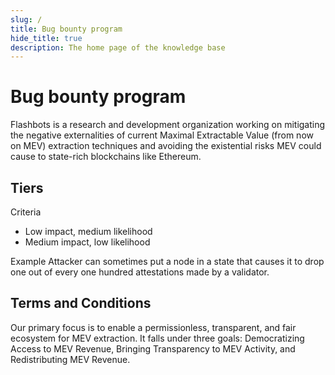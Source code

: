 ```yaml
---
slug: /
title: Bug bounty program
hide_title: true
description: The home page of the knowledge base
---
```



# Bug bounty program

Flashbots is a research and development organization working on mitigating the negative externalities of current Maximal Extractable Value (from now on MEV) extraction techniques and avoiding the existential risks MEV could cause to state-rich blockchains like Ethereum.

## Tiers

<BugBounty severity="Low 🐛 " amount="5,000">

Criteria
- Low impact, medium likelihood
- Medium impact, low likelihood

Example
Attacker can sometimes put a node in a state that causes it to drop one out of every one hundred attestations made by a validator.

</BugBounty>


## Terms and Conditions

Our primary focus is to enable a permissionless, transparent, and fair ecosystem for MEV extraction. It falls under three goals: Democratizing Access to MEV Revenue, Bringing Transparency to MEV Activity, and Redistributing MEV Revenue.